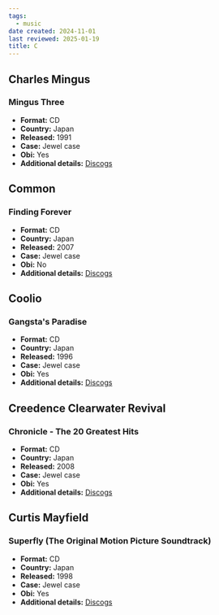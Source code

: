 ```yaml
---
tags:
  - music
date created: 2024-11-01
last reviewed: 2025-01-19
title: C
---
```


## Charles Mingus

### Mingus Three

- **Format:** CD
- **Country:** Japan
- **Released:** 1991
- **Case:** Jewel case
- **Obi:** Yes
- **Additional details:** [Discogs](https://www.discogs.com/release/31852787-Charles-Mingus-Mingus-Three)

## Common

### Finding Forever

- **Format:** CD
- **Country:** Japan
- **Released:** 2007
- **Case:** Jewel case
- **Obi:** No
- **Additional details:** [Discogs](https://www.discogs.com/release/3301232-Common-Finding-Forever)

## Coolio

### Gangsta's Paradise

- **Format:** CD
- **Country:** Japan
- **Released:** 1996
- **Case:** Jewel case
- **Obi:** Yes
- **Additional details:** [Discogs](https://www.discogs.com/release/7068046-Coolio-%E3%82%AF%E3%83%BC%E3%83%AA%E3%82%AA-Gangstas-Paradise)

## Creedence Clearwater Revival

### Chronicle - The 20 Greatest Hits

- **Format:** CD
- **Country:** Japan
- **Released:** 2008
- **Case:** Jewel case
- **Obi:** Yes
- **Additional details:** [Discogs](https://www.discogs.com/release/7338132-Creedence-Clearwater-Revival-Featuring-John-Fogerty-Chronicle-The-20-Greatest-Hits)

## Curtis Mayfield

### Superfly (The Original Motion Picture Soundtrack)

- **Format:** CD
- **Country:** Japan
- **Released:** 1998
- **Case:** Jewel case
- **Obi:** Yes
- **Additional details:** [Discogs](https://www.discogs.com/release/313018-Curtis-Mayfield-Superfly-The-Original-Motion-Picture-Soundtrack)
